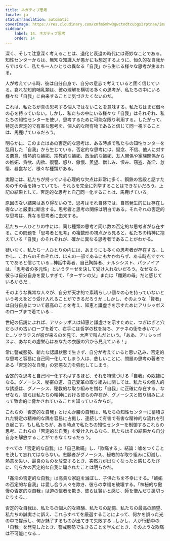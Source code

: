 ```yaml
---
title: ネガティブ思考
locale: ja
statusTranslation: automatic
coverImage: https://res.cloudinary.com/xmfm6mhw3gwctndtcubgx2rptnae/image/upload/v1740468922/small_cover_tratado_de_psicologia_revolucionaria_a4c0dca4e0.webp
sidebar:
    label: 14. ネガティブ思考
    order: 14
---
```

深く、そして注意深く考えることは、退化と衰退の時代には奇妙なことである。知性センターからは、無知な知識人が愚かにも想定するように、恒久的な自我からではなく、私たち一人ひとりの異なる「自我」から生じる様々な思考が生まれる。

人が考えている時、彼は自分自身で、自分の意志で考えていると固く信じている。哀れな知的哺乳類は、彼の理解を横切る多くの思考が、私たちの中にいる様々な「自我」に由来することに気づきたくないのだ。

これは、私たちが真の思考する個人ではないことを意味する。私たちはまだ個々の心を持っていない。しかし、私たちの中にいる様々な「自我」はそれぞれ、私たちの知性センターを使い、思考するために可能な限り利用する。したがって、特定の否定的で有害な思考を、個人的な所有物であると信じて同一視することは、馬鹿げているだろう。

明らかに、このまたはあの否定的な思考は、ある時点で私たちの知性センターを乱用した「自我」から生じている。否定的な思考には、疑念、不信、他人に対する悪意、情熱的な嫉妬、宗教的な嫉妬、政治的な嫉妬、友人関係や家族関係からの嫉妬、貪欲、肉欲、復讐、怒り、傲慢、羨望、憎しみ、恨み、窃盗、姦淫、怠惰、暴食など、様々な種類がある。

実際には、私たちが持っている心理的な欠点は非常に多く、鋼鉄の宮殿と話すための千の舌を持っていても、それらを完全に列挙することはできないだろう。上記の結果として、否定的な思考と自己同一化することは、馬鹿げている。

原因のない結果はあり得ないので、思考はそれ自体では、自然発生的には存在し得ないと厳粛に断言する。思考者と思考の関係は明白である。それぞれの否定的な思考は、異なる思考者に由来する。

私たち一人ひとりの中には、同じ種類の思考と同じ数の否定的な思考者が存在する。この問題を「思考者と思考」の複数形の視点から見ると、私たちの精神に抱えている「自我」のそれぞれが、確かに異なる思考者であることがわかる。

疑いなく、私たち一人ひとりの内には、あまりにも多くの思考者が存在する。しかし、これらのそれぞれは、ほんの一部であるにもかかわらず、ある時点ですべてであると信じている...神話中毒者、自己陶酔者、ナルシシスト、パラノイアは、「思考者の多元性」というテーゼを決して受け入れないだろう。なぜなら、彼らは自分自身を愛しすぎて、「ターザンの父」または「雌鶏の母」だと感じているからだ...

そのような異常な人々が、自分が天才的で素晴らしい個々の心を持っていないという考えをどう受け入れることができるだろうか...しかし、そのような「賢者」は自分自身について最高のことを考え、知恵と謙虚さを示すためにアリシッポスのローブまで着ている...

世紀の伝説によれば、アリシッポスは知恵と謙虚さを示すために、つぎはぎと穴だらけの古いローブを着て、右手には哲学の杖を持ち、アテネの街を歩いていた...ソクラテスが彼が来るのを見て、大声で叫んだという。「ああ、アリシッポスよ、あなたの虚栄心はあなたの衣服の穴から見えている！」

常に警戒態勢、新たな認識状態で生きず、自分が考えていると思い込み、否定的な思考と容易に自己同一化してしまう人は、悲しいことに、問題の思考の著者である「否定的な自我」の邪悪な力を強化してしまう。

否定的な思考と自己同一化すればするほど、それを特徴づける「自我」の奴隷になる。グノーシス、秘密の道、自己変革の取り組みに関しては、私たちの個人的な誘惑は、グノーシス、秘教的な取り組みを憎む「自我」に正確に存在する。なぜなら、彼らは私たちの精神における彼らの存在が、グノーシスと取り組みによって致命的に脅かされていることを知っているからだ。

これらの「否定的な自我」とけんか腰の自我は、私たちの知性センターに蓄積された特定の精神的な隅を容易に占拠し、連続して有害で有害な精神的な流れを引き起こす。もし私たちが、ある時点で私たちの知性センターを制御するこれらの思考、これらの「否定的な自我」を受け入れるなら、私たちはその結果から自分自身を解放することができなくなるだろう。

すべての「否定的な自我」は「自己欺瞞」し、「欺瞞する」、結論：嘘をつくことを決して忘れてはならない。志願者がグノーシス、秘教的な取り組みに幻滅し、熱意を失い、最良のものを放棄するとき、突然力が出なくなったと感じるたびに、何らかの否定的な自我に騙されたことは明らかだ。

「姦淫の否定的な自我」は高貴な家庭を滅ぼし、子供たちを不幸にする。「嫉妬の否定的な自我」は愛し合う人々を欺き、彼らの幸福を破壊する。「神秘的な傲慢の否定的な自我」は道の信者を欺き、彼らは賢いと感じ、師を憎んだり裏切ったりする...

否定的な自我は、私たちの個人的な経験、私たちの記憶、私たちの最高の願望、私たちの誠実さに訴え、これらすべてを厳選することによって、何かを誤った光の中で提示し、何か魅了するものが出てきて失敗する...しかし、人が行動中の「自我」を発見したとき、警戒態勢で生きることを学んだとき、そのような欺瞞は不可能になる...

